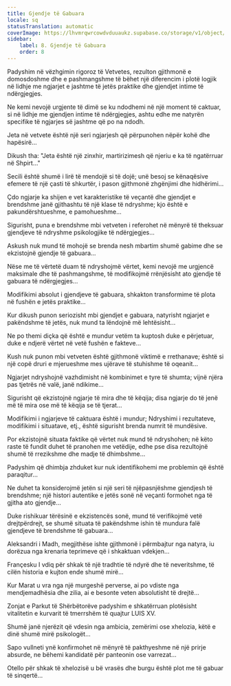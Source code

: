 ```yaml
---
title: Gjendje të Gabuara
locale: sq
statusTranslation: automatic
coverImage: https://lhvmrqwrcowdvduuaukz.supabase.co/storage/v1/object/public/strapi-uploads/small_cover-tratado-de-psicologia-revolucionaria.webp-5e15e1cec4e0ebebcde5d7fc7565d8fd.webp
sidebar:
    label: 8. Gjendje të Gabuara
    order: 8
---
```

Padyshim në vëzhgimin rigoroz të Vetvetes, rezulton gjithmonë e domosdoshme dhe e pashmangshme të bëhet një diferencim i plotë logjik në lidhje me ngjarjet e jashtme të jetës praktike dhe gjendjet intime të ndërgjegjes.

Ne kemi nevojë urgjente të dimë se ku ndodhemi në një moment të caktuar, si në lidhje me gjendjen intime të ndërgjegjes, ashtu edhe me natyrën specifike të ngjarjes së jashtme që po na ndodh.

Jeta në vetvete është një seri ngjarjesh që përpunohen nëpër kohë dhe hapësirë...

Dikush tha: "Jeta është një zinxhir, martirizimesh që njeriu e ka të ngatërruar në Shpirt..."

Secili është shumë i lirë të mendojë si të dojë; unë besoj se kënaqësive efemere të një çasti të shkurtër, i pason gjithmonë zhgënjimi dhe hidhërimi...

Çdo ngjarje ka shijen e vet karakteristike të veçantë dhe gjendjet e brendshme janë gjithashtu të një klase të ndryshme; kjo është e pakundërshtueshme, e pamohueshme...

Sigurisht, puna e brendshme mbi vetveten i referohet në mënyrë të theksuar gjendjeve të ndryshme psikologjike të ndërgjegjes...

Askush nuk mund të mohojë se brenda nesh mbartim shumë gabime dhe se ekzistojnë gjendje të gabuara...

Nëse me të vërtetë duam të ndryshojmë vërtet, kemi nevojë me urgjencë maksimale dhe të pashmangshme, të modifikojmë rrënjësisht ato gjendje të gabuara të ndërgjegjes...

Modifikimi absolut i gjendjeve të gabuara, shkakton transformime të plota në fushën e jetës praktike...

Kur dikush punon seriozisht mbi gjendjet e gabuara, natyrisht ngjarjet e pakëndshme të jetës, nuk mund ta lëndojnë më lehtësisht...

Ne po themi diçka që është e mundur vetëm ta kuptosh duke e përjetuar, duke e ndjerë vërtet në vetë fushën e fakteve...

Kush nuk punon mbi vetveten është gjithmonë viktimë e rrethanave; është si një copë druri e mjerueshme mes ujërave të stuhishme të oqeanit...

Ngjarjet ndryshojnë vazhdimisht në kombinimet e tyre të shumta; vijnë njëra pas tjetrës në valë, janë ndikime...

Sigurisht që ekzistojnë ngjarje të mira dhe të këqija; disa ngjarje do të jenë më të mira ose më të këqija se të tjerat...

Modifikimi i ngjarjeve të caktuara është i mundur; Ndryshimi i rezultateve, modifikimi i situatave, etj., është sigurisht brenda numrit të mundësive.

Por ekzistojnë situata faktike që vërtet nuk mund të ndryshohen; në këto raste të fundit duhet të pranohen me vetëdije, edhe pse disa rezultojnë shumë të rrezikshme dhe madje të dhimbshme...

Padyshim që dhimbja zhduket kur nuk identifikohemi me problemin që është paraqitur...

Ne duhet ta konsiderojmë jetën si një seri të njëpasnjëshme gjendjesh të brendshme; një histori autentike e jetës sonë në veçanti formohet nga të gjitha ato gjendje...

Duke rishikuar tërësinë e ekzistencës sonë, mund të verifikojmë vetë drejtpërdrejt, se shumë situata të pakëndshme ishin të mundura falë gjendjeve të brendshme të gabuara...

Aleksandri i Madh, megjithëse ishte gjithmonë i përmbajtur nga natyra, iu dorëzua nga krenaria teprimeve që i shkaktuan vdekjen...

Françesku I vdiq për shkak të një tradhtie të ndyrë dhe të neveritshme, të cilën historia e kujton ende shumë mirë...

Kur Marat u vra nga një murgeshë perverse, ai po vdiste nga mendjemadhësia dhe zilia, ai e besonte veten absolutisht të drejtë...

Zonjat e Parkut të Shërbëtorëve padyshim e shkatërruan plotësisht vitalitetin e kurvarit të tmerrshëm të quajtur LUIS XV.

Shumë janë njerëzit që vdesin nga ambicia, zemërimi ose xhelozia, këtë e dinë shumë mirë psikologët...

Sapo vullneti ynë konfirmohet në mënyrë të pakthyeshme në një prirje absurde, ne bëhemi kandidatë për panteonin ose varrezat...

Otello për shkak të xhelozisë u bë vrasës dhe burgu është plot me të gabuar të sinqertë...


